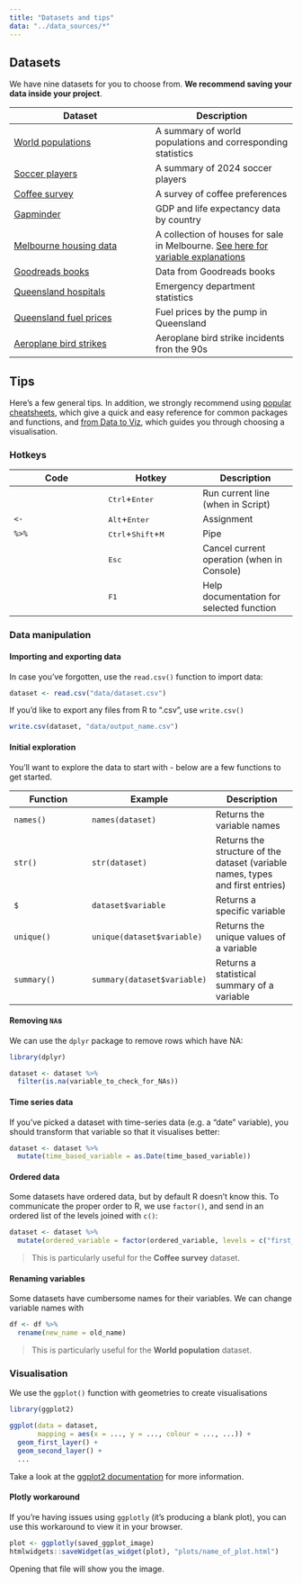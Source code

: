 ```yaml
---
title: "Datasets and tips"
data: "../data_sources/*"
---
```


## Datasets

We have nine datasets for you to choose from. **We recommend saving your data inside your project**.

| Dataset | Description |
| --- | --- |
| [World populations](../data_sources/population.csv) | A summary of world populations and corresponding statistics | 
| [Soccer players](../data_sources/Players2024.csv) | A summary of 2024 soccer players |
| [Coffee survey](../data_sources/coffee_survey.csv) | A survey of coffee preferences | 
| [Gapminder](../data_sources/gapminder.csv) | GDP and life expectancy data by country |
| [Melbourne housing data](../data_sources/melb_data.csv) | A collection of houses for sale in Melbourne. [See here for variable explanations](https://www.kaggle.com/datasets/dansbecker/melbourne-housing-snapshot) | 
| [Goodreads books](../data_sources/books.csv) | Data from Goodreads books |
| [Queensland hospitals](../data_sources/hospital_data.csv) | Emergency department statistics |
| [Queensland fuel prices](../data_sources/qld_fuel.csv) | Fuel prices by the pump in Queensland | 
| [Aeroplane bird strikes](../data_sources/birds_strikes.csv) | Aeroplane bird strike incidents fron the 90s| 

## Tips

Here's a few general tips. In addition, we strongly recommend using [popular cheatsheets](https://rstudio.github.io/cheatsheets/), which give a quick and easy reference for common packages and functions, and [from Data to Viz](https://www.data-to-viz.com/), which guides you through choosing a visualisation.

### Hotkeys
| Code | Hotkey | Description |
| --- | --- | --- |
|  | <kbd>Ctrl</kbd>+<kbd>Enter</kbd> | Run current line (when in Script) |
| `<-` | <kbd>Alt</kbd>+<kbd>Enter</kbd> | Assignment |
| `%>%` | <kbd>Ctrl</kbd>+<kbd>Shift</kbd>+<kbd>M</kbd> | Pipe |
|  | <kbd>Esc</kbd> | Cancel current operation (when in Console) |
|  | <kbd>F1</kbd> | Help documentation for selected function |

### Data manipulation

#### Importing and exporting data
In case you've forgotten, use the `read.csv()` function to import data:

```r
dataset <- read.csv("data/dataset.csv")
```

If you'd like to export any files from R to ".csv", use `write.csv()`

```r
write.csv(dataset, "data/output_name.csv")
```

#### Initial exploration
You'll want to explore the data to start with - below are a few functions to get started.

| Function | Example | Description |
| --- | --- | --- |
| `names()` | `names(dataset)` | Returns the variable names | 
| `str()` | `str(dataset)` | Returns the structure of the dataset (variable names, types and first entries) | 
| `$` | `dataset$variable` | Returns a specific variable |
| `unique()` | `unique(dataset$variable)` | Returns the unique values of a variable |
| `summary()` | `summary(dataset$variable)` | Returns a statistical summary of a variable |

#### Removing `NA`s

We can use the `dplyr` package to remove rows which have NA:

```r
library(dplyr)

dataset <- dataset %>%
  filter(is.na(variable_to_check_for_NAs))
```

#### Time series data
If you've picked a dataset with time-series data (e.g. a "date" variable), you should transform that variable so that it visualises better:

```r
dataset <- dataset %>%
  mutate(time_based_variable = as.Date(time_based_variable))
```

#### Ordered data
Some datasets have ordered data, but by default R doesn't know this. To communicate the proper order to R, we use `factor()`, and send in an ordered list of the levels joined with `c()`:

```r
dataset <- dataset %>%
  mutate(ordered_variable = factor(ordered_variable, levels = c("first_val", "second_val", ... )))
```

> This is particularly useful for the **Coffee survey** dataset.

#### Renaming variables
Some datasets have cumbersome names for their variables. We can change variable names with

```r
df <- df %>% 
  rename(new_name = old_name)
```

> This is particularly useful for the **World population** dataset.

### Visualisation
We use the `ggplot()` function with geometries to create visualisations

```r
library(ggplot2)

ggplot(data = dataset,
       mapping = aes(x = ..., y = ..., colour = ..., ...)) +
  geom_first_layer() + 
  geom_second_layer() + 
  ...
```

Take a look at the [ggplot2 documentation](https://ggplot2.tidyverse.org/) for more information.

#### Plotly workaround

If you're having issues using `ggplotly` (it's producing a blank plot), you can use this workaround to view it in your browser.

```r
plot <- ggplotly(saved_ggplot_image)
htmlwidgets::saveWidget(as_widget(plot), "plots/name_of_plot.html")
```

Opening that file will show you the image.